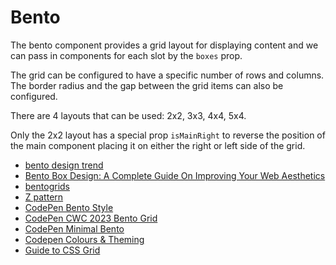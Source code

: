 

<Meta title="design system/organisms/bento" />

# Bento

The bento component provides a grid layout for displaying content and we can pass in components for each slot by the `boxes` prop. 

The grid can be configured to have a specific number of rows and columns. The border radius and the gap between the grid items can also be configured. 

There are 4 layouts that can be used: 2x2, 3x3, 4x4, 5x4.

Only the 2x2 layout has a special prop `isMainRight` to reverse the position of the main component placing it on either the right or left side of the grid.


<Canvas>
  <Story name="2 x 2 Grid">
    <BentoStory grid="2x2" gap={2} borderRadius={0} isMainRight={true} />
  </Story>
  <Story name="3 x 3 Grid" >
    <BentoStory grid="3x3" gap={5} borderRadius={20}/>
  </Story>
    <Story name="4 x 4 Grid" >
    <BentoStory grid="4x4" gap={5} borderRadius={8} />
  </Story>
  <Story name="5 x 4 Grid" >
    <BentoStory grid="5x4" gap={2} borderRadius={5} />
  </Story>
</Canvas>


- [bento design trend](https://bootcamp.uxdesign.cc/web-design-trend-bento-box-95814d99ac62)
- [Bento Box Design: A Complete Guide On Improving Your Web Aesthetics](https://alphaefficiency.com/bento-box-design)
- [bentogrids](https://bentogrids.com/)
- [Z pattern](https://vanseodesign.com/web-design/3-design-layouts/)
- [CodePen Bento Style](https://codepen.io/ecemgo/pen/YzBZjjb)
- [CodePen CWC 2023 Bento Grid](https://codepen.io/aryancodeworm/pen/mdvwGVZ?anon=true&view=pen)
- [CodePen Minimal Bento](https://codepen.io/ghaste/pen/gOqmXQa)
- [Codepen Colours & Theming](https://codepen.io/_rahul/pen/dyKagre)
- [Guide to CSS Grid](https://www.joshwcomeau.com/css/interactive-guide-to-grid/)
